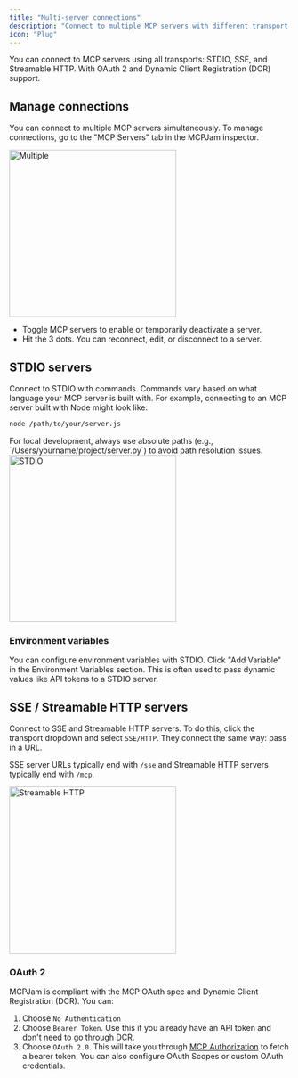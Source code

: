 ```yaml
---
title: "Multi-server connections"
description: "Connect to multiple MCP servers with different transport methods"
icon: "Plug"
---
```


You can connect to MCP servers using all transports: STDIO, SSE, and Streamable HTTP. With OAuth 2 and Dynamic Client Registration (DCR) support.

## Manage connections

You can connect to multiple MCP servers simultaneously. To manage connections, go to the "MCP Servers" tab in the MCPJam inspector.

<Frame>
  <img
    className="block"
    src="/images/connection/multiple.png"
    alt="Multiple"
    width="300"
  />
</Frame>

- Toggle MCP servers to enable or temporarily deactivate a server.
- Hit the 3 dots. You can reconnect, edit, or disconnect to a server.

## STDIO servers

Connect to STDIO with commands. Commands vary based on what language your MCP server is built with. For example, connecting to an MCP server built with Node might look like:

```bash
node /path/to/your/server.js
```

<Info>
  For local development, always use absolute paths (e.g.,
  `/Users/yourname/project/server.py`) to avoid path resolution issues.
</Info>

<Frame>
  <img
    className="block"
    src="/images/connection/stdio.png"
    alt="STDIO"
    width="300"
  />
</Frame>

### Environment variables

You can configure environment variables with STDIO. Click "Add Variable" in the Environment Variables section. This is often used to pass dynamic values like API tokens to a STDIO server.

## SSE / Streamable HTTP servers

Connect to SSE and Streamable HTTP servers. To do this, click the transport dropdown and select `SSE/HTTP`. They connect the same way: pass in a URL.

SSE server URLs typically end with `/sse` and Streamable HTTP servers typically end with `/mcp`.

<Frame>
  <img
    className="block"
    src="/images/connection/streamable.png"
    alt="Streamable HTTP"
    width="300"
  />
</Frame>

### OAuth 2

MCPJam is compliant with the MCP OAuth spec and Dynamic Client Registration (DCR). You can:

1. Choose `No Authentication`
2. Choose `Bearer Token`. Use this if you already have an API token and don't need to go through DCR.
3. Choose `OAuth 2.0`. This will take you through [MCP Authorization](https://modelcontextprotocol.io/specification/draft/basic/authorization) to fetch a bearer token. You can also configure OAuth Scopes or custom OAuth credentials.
